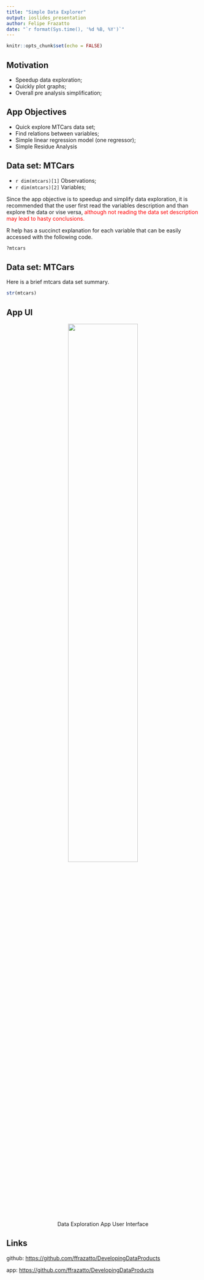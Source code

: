 ```yaml
---
title: "Simple Data Explorer"
output: ioslides_presentation
author: Felipe Frazatto
date: "`r format(Sys.time(), '%d %B, %Y')`"
---
```


```r
knitr::opts_chunk$set(echo = FALSE)
```

## Motivation

- Speedup data exploration;
- Quickly plot graphs;
- Overall pre analysis simplification;



## App Objectives

- Quick explore MTCars data set;
- Find relations between variables;
- Simple linear regression model (one regressor);
- Simple Residue Analysis

## Data set: MTCars

- `r dim(mtcars)[1]` Observations;
- `r dim(mtcars)[2]` Variables;


Since the app objective is to speedup and simplify data exploration, it is 
recommended that the user first read the variables description and than 
explore the data or vise versa, <span style= "color:red;">although not reading 
the data set description may lead to hasty conclusions. </span>

R help has a succinct explanation for each variable that can be easily accessed 
with the following code.


```r

?mtcars

```


## Data set: MTCars

Here is a brief mtcars data set summary.

```r

str(mtcars)

```

## App UI

<center>![](app_mtcars.png){width=60%}</center>
<center>Data Exploration App User Interface</center>

## Links

github: [https://github.com/ffrazatto/DevelopingDataProducts](https://github.com/ffrazatto/DevelopingDataProducts)

app: [https://github.com/ffrazatto/DevelopingDataProducts](https://github.com/ffrazatto/DevelopingDataProducts)




